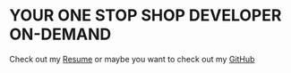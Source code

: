 # YOUR ONE STOP SHOP DEVELOPER ON-DEMAND
Check out my [Resume](https://storage.cloud.google.com/wshhbucket/resume2.pdf) or maybe you want to check out my [GitHub](https://github.com/VikentorPierre)
